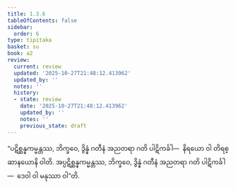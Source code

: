 ```yaml
---
title: 1.3.6
tableOfContents: false
sidebar:
  order: 6
type: tipitaka
basket: su
book: a2
review:
  current: review
  updated: '2025-10-27T21:48:12.413962'
  updated_by: ''
  notes: ''
  history:
  - state: review
    date: '2025-10-27T21:48:12.413962'
    updated_by: ''
    notes: ''
    previous_state: draft
---
```



<ReviewStatus review={frontmatter.review} showDetails={true} />

<HypothesisAnnotation frontmatter={frontmatter} />

<DynamicBreadcrumb />

<Division number="27" book="a2" e="ch" v="15" p="61">

<Paragraph number="61" book="a2">
“ပဋိစ္ဆန္နကမ္မန္တဿ, ဘိက္ခဝေ, ဒွိန္နံ ဂတီနံ အညတရာ ဂတိ ပါဋိကင်္ခါ—  နိရယော ဝါ တိရစ္ဆာနယောနိ ဝါတိ.
</Paragraph>

<Paragraph number="62" book="a2">
အပ္ပဋိစ္ဆန္နကမ္မန္တဿ, ဘိက္ခဝေ, ဒွိန္နံ ဂတီနံ အညတရာ ဂတိ ပါဋိကင်္ခါ—  ဒေဝါ ဝါ မနုဿာ ဝါ”တိ.
</Paragraph>
</Division>